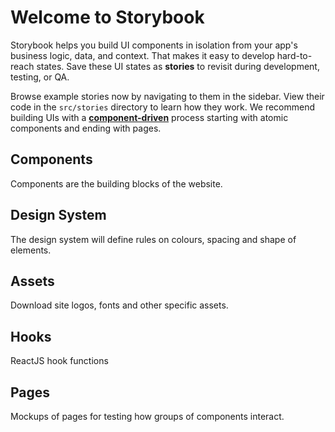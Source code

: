
<Meta title="Introduction" />

# Welcome to Storybook

Storybook helps you build UI components in isolation from your app's business logic, data, and context.
That makes it easy to develop hard-to-reach states. Save these UI states as **stories** to revisit during development, testing, or QA.

Browse example stories now by navigating to them in the sidebar.
View their code in the `src/stories` directory to learn how they work.
We recommend building UIs with a [**component-driven**](https://componentdriven.org) process starting with atomic components and ending with pages.

## Components

Components are the building blocks of the website.

## Design System

The design system will define rules on colours, spacing and shape of elements.

## Assets

Download site logos, fonts and other specific assets.

## Hooks

ReactJS hook functions

## Pages

Mockups of pages for testing how groups of components interact.
